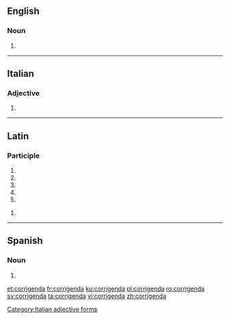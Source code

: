 ==English==

===Noun===
{{head|en|plural}}

# {{plural of|corrigendum|lang=en}}

----

==Italian==

===Adjective===
{{head|it}} {{f}}

# {{feminine of|corrigendo|lang=it}}

[[Category:Italian adjective forms]]

----

==Latin==

===Participle===
{{la-part-form|corrigenda}}

# {{inflection of|corrigendus||nom|f|s|lang=la}}
# {{inflection of|corrigendus||nom|n|p|lang=la}}
# {{inflection of|corrigendus||acc|n|p|lang=la}}
# {{inflection of|corrigendus||voc|f|s|lang=la}}
# {{inflection of|corrigendus||voc|n|p|lang=la}}

{{la-part-form|corrigendā}}

# {{inflection of|corrigendus||abl|f|s|lang=la}}

----

==Spanish==

===Noun===
{{head|es|noun form}}

# {{inflection of|corrigendum||plural|lang=es}}

[[et:corrigenda]]
[[fr:corrigenda]]
[[ku:corrigenda]]
[[pl:corrigenda]]
[[ro:corrigenda]]
[[sv:corrigenda]]
[[ta:corrigenda]]
[[vi:corrigenda]]
[[zh:corrigenda]]